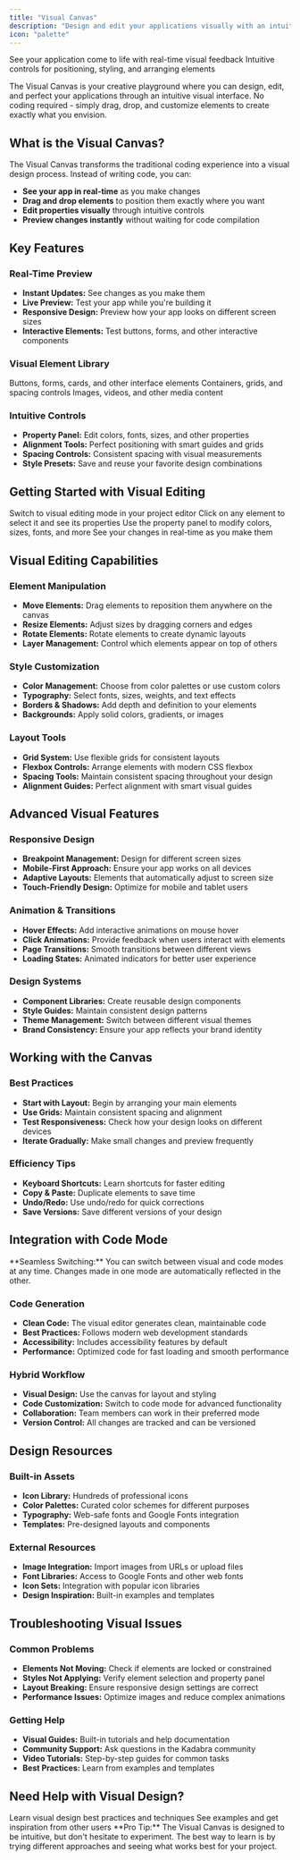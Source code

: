 ```yaml
---
title: "Visual Canvas"
description: "Design and edit your applications visually with an intuitive drag-and-drop interface"
icon: "palette"
---
```


<CardGroup cols="2">
  <Card title="Visual Design Interface" icon="eye">
    See your application come to life with real-time visual feedback
  </Card>
  <Card title="Drag & Drop Editing" icon="hand-pointer">
    Intuitive controls for positioning, styling, and arranging elements
  </Card>
</CardGroup>

The Visual Canvas is your creative playground where you can design, edit, and perfect your applications through an intuitive visual interface. No coding required - simply drag, drop, and customize elements to create exactly what you envision.

## What is the Visual Canvas?

The Visual Canvas transforms the traditional coding experience into a visual design process. Instead of writing code, you can:
- **See your app in real-time** as you make changes
- **Drag and drop elements** to position them exactly where you want
- **Edit properties visually** through intuitive controls
- **Preview changes instantly** without waiting for code compilation

## Key Features

### **Real-Time Preview**
- **Instant Updates:** See changes as you make them
- **Live Preview:** Test your app while you're building it
- **Responsive Design:** Preview how your app looks on different screen sizes
- **Interactive Elements:** Test buttons, forms, and other interactive components

### **Visual Element Library**
<CardGroup cols="3">
  <Card title="UI Components" icon="square">
    Buttons, forms, cards, and other interface elements
  </Card>
  <Card title="Layout Tools" icon="columns">
    Containers, grids, and spacing controls
  </Card>
  <Card title="Media Elements" icon="image">
    Images, videos, and other media content
  </Card>
</CardGroup>

### **Intuitive Controls**
- **Property Panel:** Edit colors, fonts, sizes, and other properties
- **Alignment Tools:** Perfect positioning with smart guides and grids
- **Spacing Controls:** Consistent spacing with visual measurements
- **Style Presets:** Save and reuse your favorite design combinations

## Getting Started with Visual Editing

<Steps>
  <Step title="Open Visual Mode">
    Switch to visual editing mode in your project editor
  </Step>
  <Step title="Select Elements">
    Click on any element to select it and see its properties
  </Step>
  <Step title="Edit Properties">
    Use the property panel to modify colors, sizes, fonts, and more
  </Step>
  <Step title="Preview Changes">
    See your changes in real-time as you make them
  </Step>
</Steps>

## Visual Editing Capabilities

### **Element Manipulation**
- **Move Elements:** Drag elements to reposition them anywhere on the canvas
- **Resize Elements:** Adjust sizes by dragging corners and edges
- **Rotate Elements:** Rotate elements to create dynamic layouts
- **Layer Management:** Control which elements appear on top of others

### **Style Customization**
- **Color Management:** Choose from color palettes or use custom colors
- **Typography:** Select fonts, sizes, weights, and text effects
- **Borders & Shadows:** Add depth and definition to your elements
- **Backgrounds:** Apply solid colors, gradients, or images

### **Layout Tools**
- **Grid System:** Use flexible grids for consistent layouts
- **Flexbox Controls:** Arrange elements with modern CSS flexbox
- **Spacing Tools:** Maintain consistent spacing throughout your design
- **Alignment Guides:** Perfect alignment with smart visual guides

## Advanced Visual Features

### **Responsive Design**
- **Breakpoint Management:** Design for different screen sizes
- **Mobile-First Approach:** Ensure your app works on all devices
- **Adaptive Layouts:** Elements that automatically adjust to screen size
- **Touch-Friendly Design:** Optimize for mobile and tablet users

### **Animation & Transitions**
- **Hover Effects:** Add interactive animations on mouse hover
- **Click Animations:** Provide feedback when users interact with elements
- **Page Transitions:** Smooth transitions between different views
- **Loading States:** Animated indicators for better user experience

### **Design Systems**
- **Component Libraries:** Create reusable design components
- **Style Guides:** Maintain consistent design patterns
- **Theme Management:** Switch between different visual themes
- **Brand Consistency:** Ensure your app reflects your brand identity

## Working with the Canvas

### **Best Practices**
- **Start with Layout:** Begin by arranging your main elements
- **Use Grids:** Maintain consistent spacing and alignment
- **Test Responsiveness:** Check how your design looks on different devices
- **Iterate Gradually:** Make small changes and preview frequently

### **Efficiency Tips**
- **Keyboard Shortcuts:** Learn shortcuts for faster editing
- **Copy & Paste:** Duplicate elements to save time
- **Undo/Redo:** Use undo/redo for quick corrections
- **Save Versions:** Save different versions of your design

## Integration with Code Mode

<Note>
  **Seamless Switching:** You can switch between visual and code modes at any time. Changes made in one mode are automatically reflected in the other.
</Note>

### **Code Generation**
- **Clean Code:** The visual editor generates clean, maintainable code
- **Best Practices:** Follows modern web development standards
- **Accessibility:** Includes accessibility features by default
- **Performance:** Optimized code for fast loading and smooth performance

### **Hybrid Workflow**
- **Visual Design:** Use the canvas for layout and styling
- **Code Customization:** Switch to code mode for advanced functionality
- **Collaboration:** Team members can work in their preferred mode
- **Version Control:** All changes are tracked and can be versioned

## Design Resources

### **Built-in Assets**
- **Icon Library:** Hundreds of professional icons
- **Color Palettes:** Curated color schemes for different purposes
- **Typography:** Web-safe fonts and Google Fonts integration
- **Templates:** Pre-designed layouts and components

### **External Resources**
- **Image Integration:** Import images from URLs or upload files
- **Font Libraries:** Access to Google Fonts and other web fonts
- **Icon Sets:** Integration with popular icon libraries
- **Design Inspiration:** Built-in examples and templates

## Troubleshooting Visual Issues

### **Common Problems**
- **Elements Not Moving:** Check if elements are locked or constrained
- **Styles Not Applying:** Verify element selection and property panel
- **Layout Breaking:** Ensure responsive design settings are correct
- **Performance Issues:** Optimize images and reduce complex animations

### **Getting Help**
- **Visual Guides:** Built-in tutorials and help documentation
- **Community Support:** Ask questions in the Kadabra community
- **Video Tutorials:** Step-by-step guides for common tasks
- **Best Practices:** Learn from examples and templates

## Need Help with Visual Design?

<CardGroup cols="2">
  <Card title="Design Tutorials" icon="play" href="/tips-tricks/best-practice">
    Learn visual design best practices and techniques
  </Card>
  <Card title="Community Gallery" icon="images" href="https://discord.gg/kadabra-dev">
    See examples and get inspiration from other users
  </Card>
</CardGroup>

<Note>
  **Pro Tip:** The Visual Canvas is designed to be intuitive, but don't hesitate to experiment. The best way to learn is by trying different approaches and seeing what works best for your project.
</Note> 